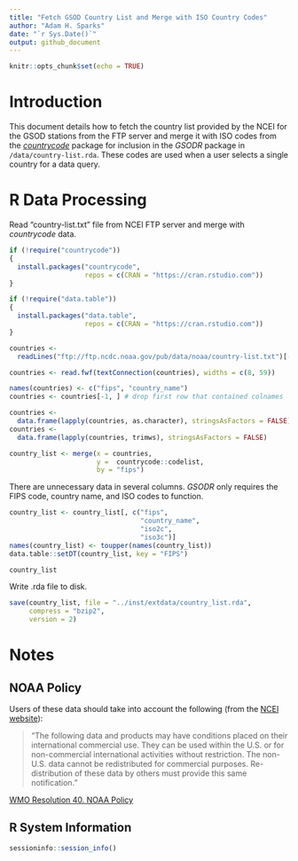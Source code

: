 ```yaml
---
title: "Fetch GSOD Country List and Merge with ISO Country Codes"
author: "Adam H. Sparks"
date: "`r Sys.Date()`"
output: github_document
---
```


```r
knitr::opts_chunk$set(echo = TRUE)
```
# Introduction

This document details how to fetch the country list provided by the NCEI for
the GSOD stations from the FTP server and merge it with ISO codes from the
[_countrycode_](https://cran.r-project.org/package=countrycode)
package for inclusion in the _GSODR_ package in `/data/country-list.rda`. These
codes are used when a user selects a single country for a data query.

# R Data Processing

Read "country-list.txt" file from NCEI FTP server and merge with _countrycode_
data.

```r
if (!require("countrycode"))
{
  install.packages("countrycode",
                   repos = c(CRAN = "https://cran.rstudio.com"))
}

if (!require("data.table"))
{
  install.packages("data.table",
                   repos = c(CRAN = "https://cran.rstudio.com"))
}
```

```r
countries <-
  readLines("ftp://ftp.ncdc.noaa.gov/pub/data/noaa/country-list.txt")[-2]

countries <- read.fwf(textConnection(countries), widths = c(8, 59))

names(countries) <- c("fips", "country_name")
countries <- countries[-1, ] # drop first row that contained colnames

countries <-
  data.frame(lapply(countries, as.character), stringsAsFactors = FALSE)
countries <-
  data.frame(lapply(countries, trimws), stringsAsFactors = FALSE)

country_list <- merge(x = countries,
                      y =  countrycode::codelist,
                      by = "fips")
```

There are unnecessary data in several columns. _GSODR_ only requires the FIPS
code, country name, and ISO codes to function.


```r
country_list <- country_list[, c("fips",
                                 "country_name",
                                 "iso2c",
                                 "iso3c")]
names(country_list) <- toupper(names(country_list))
data.table::setDT(country_list, key = "FIPS")

country_list
```

Write .rda file to disk.

```r
save(country_list, file = "../inst/extdata/country_list.rda",
     compress = "bzip2",
     version = 2)
```
# Notes

## NOAA Policy

Users of these data should take into account the following (from the 
[NCEI website](http://www7.ncdc.noaa.gov/CDO/cdoselect.cmd?datasetabbv=GSOD&countryabbv=&georegionabbv=)):

> "The following data and products may have conditions placed on their international commercial use. They can be used within the U.S. or for non-commercial international activities without restriction. The non-U.S. data cannot be redistributed for commercial purposes. Re-distribution of these data by others must provide this same notification."

[WMO Resolution 40. NOAA Policy](http://www.wmo.int/pages/about/Resolution40.html)

## R System Information

```r
sessioninfo::session_info()
```
